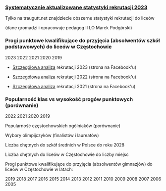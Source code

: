 ### [Systematycznie aktualizowane statystyki rekrutacji 2023](https://www.facebook.com/events/249032934463429/?active_tab=discussion)

Tylko na traugutt.net znajdziecie obszerne statystyki rekrutacji do liceów

(dane gromadzi i opracowuje pedagog II LO Marek Podgórski)

### **Progi punktowe kwalifikujące do przyjęcia (absolwentów szkół podstawowych) do liceów w Częstochowie**

2023	2022	2021	2020	2019



- [Szczegółowa analiza](https://www.facebook.com/events/249032934463429/?active_tab=discussion) rekrutacji 2023 (strona na Facebook'u)

- [Szczegółowa analiza](https://www.facebook.com/events/311900451115996/?active_tab=discussion) rekrutacji 2022 (strona na Facebook'u)

- [Szczegółowa analiza](https://www.facebook.com/events/754488625216751/?active_tab=discussion) rekrutacji 2021 (strona na Facebook'u)

### Popularność klas vs wysokość progów punktowych (porównanie)

2022 2021 2020 2019

Popularność częstochowskich ogólniaków (porównanie)

Wybory olimpijczyków (finalistów i laureatów)

Liczba chętnych do szkół średnich w Polsce do roku 2028

Liczba chętnych do liceów w Częstochowie do liczby miejsc

Progi punktowe kwalifikujące do przyjęcia (absolwentów gimnazjów)
do liceów w Częstochowie w latach:

2019	2018	2017	2016	2015
2014	2013	2012	2011	2010
2009	2008	2007	2006	2005
